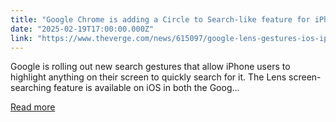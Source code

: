 ```yaml
---
title: "Google Chrome is adding a Circle to Search-like feature for iPhones"
date: "2025-02-19T17:00:00.000Z"
link: "https://www.theverge.com/news/615097/google-lens-gestures-ios-iphone-circle-to-search"
---
```


Google is rolling out new search gestures that allow iPhone users to highlight anything on their screen to quickly search for it. The Lens screen-searching feature is available on iOS in both the Goog...

[Read more](https://www.theverge.com/news/615097/google-lens-gestures-ios-iphone-circle-to-search)
